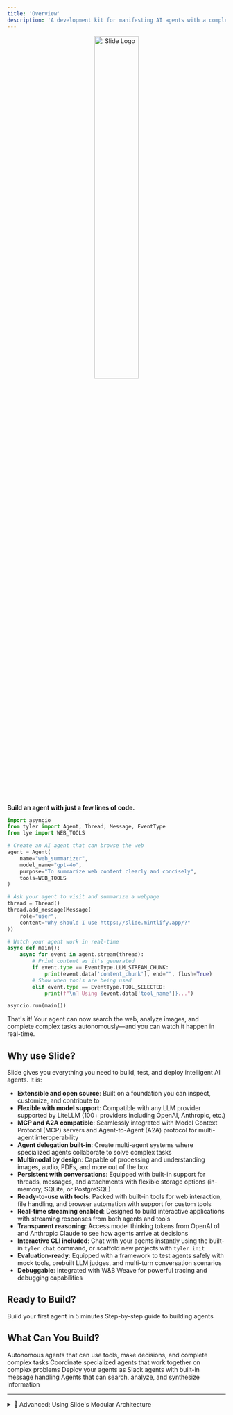 ```yaml
---
title: 'Overview'
description: 'A development kit for manifesting AI agents with a complete lack of conventional limitations.'
---
```


<div align="center">
  <img src="/logo/slide_logo.svg" alt="Slide Logo" width="45%" />
</div>


**Build an agent with just a few lines of code.**

```python
import asyncio
from tyler import Agent, Thread, Message, EventType
from lye import WEB_TOOLS

# Create an AI agent that can browse the web
agent = Agent(
    name="web_summarizer",
    model_name="gpt-4o",
    purpose="To summarize web content clearly and concisely",
    tools=WEB_TOOLS
)

# Ask your agent to visit and summarize a webpage
thread = Thread()
thread.add_message(Message(
    role="user", 
    content="Why should I use https://slide.mintlify.app/?"
))

# Watch your agent work in real-time
async def main():
    async for event in agent.stream(thread):
        # Print content as it's generated
        if event.type == EventType.LLM_STREAM_CHUNK:
            print(event.data['content_chunk'], end="", flush=True)
        # Show when tools are being used
        elif event.type == EventType.TOOL_SELECTED:
            print(f"\n🔧 Using {event.data['tool_name']}...")

asyncio.run(main())
```

That's it! Your agent can now search the web, analyze images, and complete complex tasks autonomously—and you can watch it happen in real-time.

## Why use Slide?

Slide gives you everything you need to build, test, and deploy intelligent AI agents. It is:

- **Extensible and open source**: Built on a foundation you can inspect, customize, and contribute to
- **Flexible with model support**: Compatible with any LLM provider supported by LiteLLM (100+ providers including OpenAI, Anthropic, etc.)
- **MCP and A2A compatible**: Seamlessly integrated with Model Context Protocol (MCP) servers and Agent-to-Agent (A2A) protocol for multi-agent interoperability
- **Agent delegation built-in**: Create multi-agent systems where specialized agents collaborate to solve complex tasks
- **Multimodal by design**: Capable of processing and understanding images, audio, PDFs, and more out of the box
- **Persistent with conversations**: Equipped with built-in support for threads, messages, and attachments with flexible storage options (in-memory, SQLite, or PostgreSQL)
- **Ready-to-use with tools**: Packed with built-in tools for web interaction, file handling, and browser automation with support for custom tools
- **Real-time streaming enabled**: Designed to build interactive applications with streaming responses from both agents and tools
- **Transparent reasoning**: Access model thinking tokens from OpenAI o1 and Anthropic Claude to see how agents arrive at decisions
- **Interactive CLI included**: Chat with your agents instantly using the built-in `tyler chat` command, or scaffold new projects with `tyler init`
- **Evaluation-ready**: Equipped with a framework to test agents safely with mock tools, prebuilt LLM judges, and multi-turn conversation scenarios
- **Debuggable**: Integrated with W&B Weave for powerful tracing and debugging capabilities

## Ready to Build?

<CardGroup cols={2}>
  <Card
    title="Quickstart Tutorial"
    icon="rocket"
    href="/quickstart"
  >
    Build your first agent in 5 minutes
  </Card>
  <Card
    title="Your First Agent"
    icon="sparkles"
    href="/guides/your-first-agent"
  >
    Step-by-step guide to building agents
  </Card>
</CardGroup>

## What Can You Build?

<CardGroup cols={2}>
  <Card
    title="AI Agents"
    icon="robot"
    href="/quickstart"
  >
    Autonomous agents that can use tools, make decisions, and complete complex tasks
  </Card>
  <Card
    title="Multi-Agent Systems"
    icon="users"
    href="/guides/agent-delegation"
  >
    Coordinate specialized agents that work together on complex problems
  </Card>
  <Card
    title="Slack Agents"
    icon="slack"
    href="/apps/slack-agent"
  >
    Deploy your agents as Slack agents with built-in message handling
  </Card>
  <Card
    title="Research Assistants"
    icon="magnifying-glass"
    href="/examples/research-assistant"
  >
    Agents that can search, analyze, and synthesize information
  </Card>
</CardGroup>


---

<details>
<summary>🧩 Advanced: Using Slide's Modular Architecture</summary>

While most users will want the full agent experience, Slide is built as modular packages that can be used independently:

- **Tyler**: Core agent framework
- **Lye**: Tool library 
- **Narrator**: Conversation persistence
- **Space Monkey**: Slack integration

[Learn more about the architecture →](/concepts/architecture)
</details>